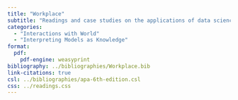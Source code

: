 ```yaml
---
title: "Workplace"
subtitle: "Readings and case studies on the applications of data science in the workplace (e.g., in hiring or promotion) and the ethical implications of using statistical models in such contexts."
categories: 
  - "Interactions with World"
  - "Interpreting Models as Knowledge"
format:
  pdf:
    pdf-engine: weasyprint
bibliography: ../bibliographies/Workplace.bib
link-citations: true
csl: ../bibliographies/apa-6th-edition.csl
css: ../readings.css
---
```

